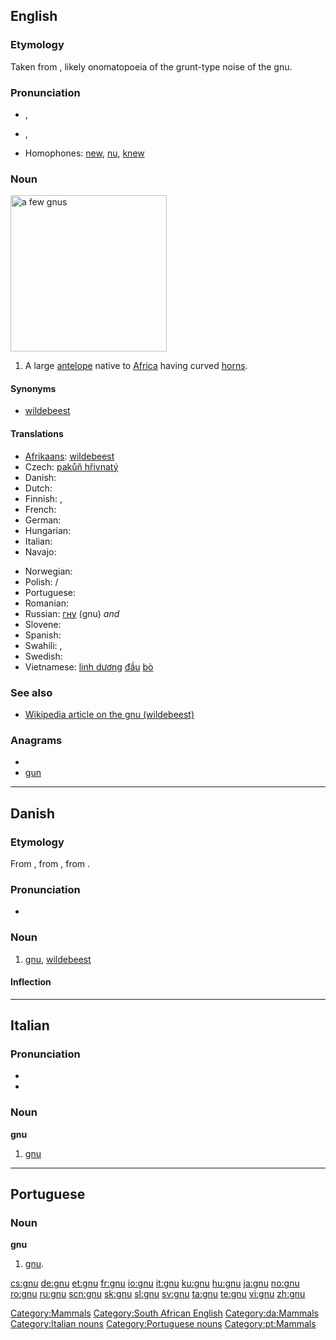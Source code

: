 {{also|Gnu|GNU|gnú}}
==English==

===Etymology===
Taken from {{etyl|naq|en}}, likely onomatopoeia of the grunt-type noise of the gnu.

===Pronunciation===
* {{a|RP}} {{IPA|/njuː/}}, {{SAMPA|/nju:/}}
* {{a|US}} {{IPA|/nuː/}}, {{SAMPA|/nu:/}}
*: {{rhymes|uː}}
* Homophones: [[new]], [[nu]], [[knew]]

===Noun===
[[Image:Gnou_02_2005-07-01.jpg|thumb|right|250px|a few gnus]]
{{en-noun}}

# A large [[antelope]] native to [[Africa]] having curved [[horn]]s.

====Synonyms====
* [[wildebeest]]

====Translations====
{{trans-top|large antelope}}
* [[Afrikaans]]: [[wildebeest]]
* Czech: [[pakůň hřivnatý]]
* Danish: {{t-|da|gnu|c}}
* Dutch: {{t+|nl|gnoe|m}}
* Finnish: {{t-|fi|gnuu}}, {{t-|fi|gnu}}
* French: {{t+|fr|gnou|m}}
* German: {{t+|de|Gnu|n}}
* Hungarian: {{t-|hu|gnú}}
* Italian: {{t+|it|gnu|m}}
* Navajo: {{tø|nv|jádí dághaahígíí}}
{{trans-mid}}
* Norwegian: {{t+|no|gnu|m}}
* Polish: {{l|pl|gnu}} {{n}}/{{f}}
* Portuguese: {{t-|pt|gnu|m}}
* Romanian: {{t+|ro|gnu|m}}
* Russian: [[гну]] (gnu) {{f}} ''and'' {{m}}
* Slovene: {{t+|sl|gnu|m}}
* Spanish: {{t+|es|ñu|m}}
* Swahili: {{t+|sw|nyumbu|xs=Swahili}}, {{t+|sw|mbogo|xs=Swahili}}
* Swedish: {{t+|sv|gnu|c}}
* Vietnamese: [[linh dương]] [[đầu]] [[bò]]
{{trans-bottom}}

===See also===
* [[w:wildebeest|Wikipedia article on the gnu (wildebeest)]]

===Anagrams===
* {{alphagram|gnu}}
* [[gun#English|gun]]

[[Category:Mammals]]
[[Category:South African English]]

----

==Danish==
{{wikipedia|lang=da}}

===Etymology===
From {{etyl|de|da}} {{term|Gnu|lang=de}}, from {{etyl|af|da}} {{term|ghnoe|lang=af}}, from {{etyl|bnt|da}}.

===Pronunciation===
* {{IPA|/gnuː/|[ɡ̊nuːˀ]|lang=da}}

===Noun===
{{da-noun|en|er}}

# [[gnu#English|gnu]], [[wildebeest]]

====Inflection====
{{da-noun-infl|en|er}}

[[Category:da:Mammals]]

----

==Italian==

===Pronunciation===
* {{IPA|/ˈɲu/|lang=it}}
* {{rhymes|u|lang=it}}

===Noun===
'''gnu''' {{m|inv}}

# [[#English|gnu]]

[[Category:Italian nouns]]

----

==Portuguese==

===Noun===
'''gnu''' {{m}}

# [[#English|gnu]].

[[Category:Portuguese nouns]]
[[Category:pt:Mammals]]

[[cs:gnu]]
[[de:gnu]]
[[et:gnu]]
[[fr:gnu]]
[[io:gnu]]
[[it:gnu]]
[[ku:gnu]]
[[hu:gnu]]
[[ja:gnu]]
[[no:gnu]]
[[ro:gnu]]
[[ru:gnu]]
[[scn:gnu]]
[[sk:gnu]]
[[sl:gnu]]
[[sv:gnu]]
[[ta:gnu]]
[[te:gnu]]
[[vi:gnu]]
[[zh:gnu]]